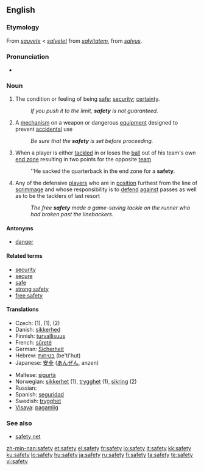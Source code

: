 {{wikipedia|dab=safety (disambiguation)|safety}}
==English==

===Etymology===
From {{OF.}} ''[[sauvete]]'' < ''[[salvetet]]'' from {{ML.}} ''[[salvitatem]]'', from {{L.}} ''[[salvus]]''.

===Pronunciation===
* {{audio|en-us-safety.ogg|Audio (US)}}

===Noun===
{{wikipedia}}
{{en-infl-noun|safet|ies|-}}

# The condition or feeling of being [[safe]]; [[security]]; [[certainty]].
#: ''If you push it to the limit, '''safety''' is not guaranteed.''
# A [[mechanism]] on a weapon or dangerous [[equipment]] designed to prevent [[accidental]] use
#: ''Be sure that the '''safety''' is set before proceeding.''
# {{American football}} When a player is either [[tackled]] in or loses the [[ball]] out of his team's own [[end zone]] resulting in two points for the opposite [[team]]
#: ''He sacked the quarterback in the end zone for a '''safety'''.
# {{American football}} Any of the defensive [[players]] who are in [[position]] furthest from the line of [[scrimmage]] and whose responsibility is to [[defend]] [[against]] passes as well as to be the tacklers of last resort
#: ''The free '''safety''' made a game-saving tackle on the runner who had broken past the linebackers.''

====Antonyms====
* [[danger]]

====Related terms====
* [[security]]
* [[secure]]
* [[safe]]
* [[strong safety]]
* [[free safety]]

====Translations====
{{top}}
* Czech: {{t|cs|bezpečí}} (1), {{t|cs|bezpečnost|f}} (1), {{t|cs|pojistka|f}} (2)
* Danish: [[sikkerhed]] {{c}}
* Finnish: [[turvallisuus]]
* French: [[sûreté]] {{f}}
* German: [[Sicherheit]] {{f}}
* Hebrew: [[בטיחות]] (be'ti'hut) {{f}}
* Japanese: [[安全]] ([[あんぜん]], anzen)
{{mid}}
* Maltese: [[sigurtà]] {{f}}
* Norwegian: [[sikkerhet]] (1), [[trygghet]] (1), [[sikring]] {{m}} (2)
* Russian: {{t|ru|безопасность|tr=bezopásnost’|f}}
* Spanish: [[seguridad]] {{f}}
* Swedish: [[trygghet]] {{c}}
* [[Visaya]]: [[pagamlig]]
{{bottom}}

===See also===
* [[safety net]]

[[zh-min-nan:safety]]
[[et:safety]]
[[el:safety]]
[[fr:safety]]
[[io:safety]]
[[it:safety]]
[[kk:safety]]
[[ku:safety]]
[[lo:safety]]
[[hu:safety]]
[[ja:safety]]
[[ru:safety]]
[[fi:safety]]
[[ta:safety]]
[[te:safety]]
[[vi:safety]]